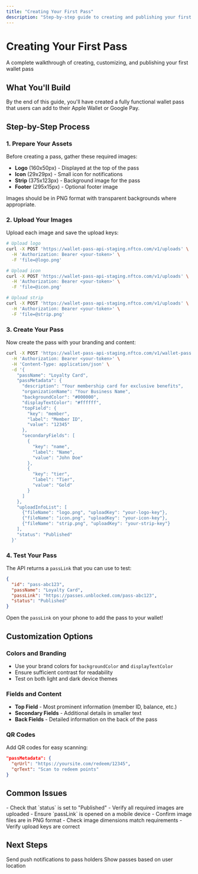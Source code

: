 ```yaml
---
title: "Creating Your First Pass"
description: "Step-by-step guide to creating and publishing your first wallet pass"
---
```


# Creating Your First Pass

A complete walkthrough of creating, customizing, and publishing your first wallet pass

## What You'll Build

By the end of this guide, you'll have created a fully functional wallet pass that users can add to their Apple Wallet or Google Pay.

## Step-by-Step Process

### 1. Prepare Your Assets

Before creating a pass, gather these required images:

- **Logo** (160x50px) - Displayed at the top of the pass
- **Icon** (29x29px) - Small icon for notifications  
- **Strip** (375x123px) - Background image for the pass
- **Footer** (295x15px) - Optional footer image

<Tip>
Images should be in PNG format with transparent backgrounds where appropriate.
</Tip>

### 2. Upload Your Images

Upload each image and save the upload keys:

```bash
# Upload logo
curl -X POST 'https://wallet-pass-api-staging.nftco.com/v1/uploads' \
  -H 'Authorization: Bearer <your-token>' \
  -F 'file=@logo.png'

# Upload icon  
curl -X POST 'https://wallet-pass-api-staging.nftco.com/v1/uploads' \
  -H 'Authorization: Bearer <your-token>' \
  -F 'file=@icon.png'

# Upload strip
curl -X POST 'https://wallet-pass-api-staging.nftco.com/v1/uploads' \
  -H 'Authorization: Bearer <your-token>' \
  -F 'file=@strip.png'
```

### 3. Create Your Pass

Now create the pass with your branding and content:

```bash
curl -X POST 'https://wallet-pass-api-staging.nftco.com/v1/wallet-pass' \
  -H 'Authorization: Bearer <your-token>' \
  -H 'Content-Type: application/json' \
  -d '{
    "passName": "Loyalty Card",
    "passMetadata": {
      "description": "Your membership card for exclusive benefits",
      "organizationName": "Your Business Name",
      "backgroundColor": "#000000",
      "displayTextColor": "#ffffff",
      "topField": {
        "key": "member",
        "label": "Member ID",
        "value": "12345"
      },
      "secondaryFields": [
        {
          "key": "name",
          "label": "Name", 
          "value": "John Doe"
        },
        {
          "key": "tier",
          "label": "Tier",
          "value": "Gold"
        }
      ]
    },
    "uploadInfoList": [
      {"fileName": "logo.png", "uploadKey": "your-logo-key"},
      {"fileName": "icon.png", "uploadKey": "your-icon-key"},
      {"fileName": "strip.png", "uploadKey": "your-strip-key"}
    ],
    "status": "Published"
  }'
```

### 4. Test Your Pass

The API returns a `passLink` that you can use to test:

```json
{
  "id": "pass-abc123",
  "passName": "Loyalty Card", 
  "passLink": "https://passes.unblocked.com/pass-abc123",
  "status": "Published"
}
```

Open the `passLink` on your phone to add the pass to your wallet!

## Customization Options

### Colors and Branding
- Use your brand colors for `backgroundColor` and `displayTextColor`
- Ensure sufficient contrast for readability
- Test on both light and dark device themes

### Fields and Content
- **Top Field** - Most prominent information (member ID, balance, etc.)
- **Secondary Fields** - Additional details in smaller text
- **Back Fields** - Detailed information on the back of the pass

### QR Codes
Add QR codes for easy scanning:

```json
"passMetadata": {
  "qrUrl": "https://yoursite.com/redeem/12345",
  "qrText": "Scan to redeem points"
}
```

## Common Issues

<AccordionGroup>
  <Accordion title="Pass not appearing in wallet">
    - Check that `status` is set to "Published"
    - Verify all required images are uploaded
    - Ensure `passLink` is opened on a mobile device
  </Accordion>
  
  <Accordion title="Images not displaying">
    - Confirm image files are in PNG format
    - Check image dimensions match requirements
    - Verify upload keys are correct
  </Accordion>
</AccordionGroup>

## Next Steps

<CardGroup cols={2}>
  <Card title="Add Notifications" href="/documentation/managing-notifications">
    Send push notifications to pass holders
  </Card>
  <Card title="Location Triggers" href="/documentation/working-with-locations">
    Show passes based on user location
  </Card>
</CardGroup>
